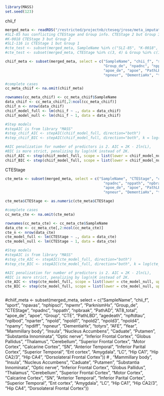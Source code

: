 
```r
library(MASS)
set.seed(123)
```

chii_f
```r
merged_meta <- readRDS("/restricted/projectnb/cteseq/jrose/meta_imputation/merged_meta.rds")
#SLI-85 has conflicting CTEStage and Group info. CTEStage 2 but Group 3
#K-0018 CTEStage 3 but Group 2
#SLI-116 is CTEStage 1 but Group 1
#cte_test <- subset(merged_meta, SampleName %in% c("SLI-85", "K-0018", "SLI-116"), select = c(SampleName, CTEStage, Group))
#cte_test <- subset(merged_meta, CTEStage %in% c(3, 4) & Group %in% c(1, 2), select = c(SampleName, CTEStage, Group))

chiif_meta <- subset(merged_meta, select = c("SampleName", "chii_f", "sport", "npavas", "nphipscl", "npwmr", "ParknismHx", 
                                             "Group_de", "npadnc", "nppath", "npbraak", "PathAD", "AT8_total", 
                                             "apoe_de", "apoe", "PathLBD", "agedeath", "npftdtau", "nparter", "npamy", "npdiff",
                                             "npneur", "DementiaHx", "totyrs", "AFE", "Year"))

#complete cases 
cc_meta_chiif <- na.omit(chiif_meta)

rownames(cc_meta_chiif) <- cc_meta_chiif$SampleName
data_chiif <- cc_meta_chiif[,2:ncol(cc_meta_chiif)]
chiif_n <- nrow(data_chiif)
chiif_model_full <- lm(chii_f ~ ., data = data_chiif)
chiif_model_null <- lm(chii_f ~ 1, data = data_chiif)

#Step models
#stepAIC is from library "MASS"
#step_chiif_AIC <- stepAIC(chiif_model_full, direction="both")
#step_chiif_BIC <- stepAIC(chiif_model_full, direction="both", k = log(chiif_n))

#AIC penalization for number of predictors is 2. AIC = 2K - 2ln(L),
#BIC is more strict, penalizing by log(n)K instead of 2K. 
chiif_AIC <- step(chiif_model_full, scope = list(lower = chiif_model_null, upper = chiif_model_full),direction = "both", k = 2)
chiif_BIC <- step(chiif_model_full, scope = list(lower = chiif_model_null, upper = chiif_model_full),direction = "both", k = log(chiif_n))


```

CTEStage
```r

cte_meta <- subset(merged_meta, select = c("SampleName", "CTEStage", "chii_f", "sport", "npavas", "nphipscl", "npwmr", "ParknismHx", 
                                             "npadnc", "nppath", "npbraak", "PathAD", "AT8_total", 
                                             "apoe_de", "apoe", "PathLBD", "agedeath", "npftdtau", "nparter", "npamy", "npdiff",
                                             "npneur", "DementiaHx", "totyrs", "AFE", "Year"))

cte_meta$CTEStage <- as.numeric(cte_meta$CTEStage)

#complete cases
cc_meta_cte <- na.omit(cte_meta)

rownames(cc_meta_cte) <- cc_meta_cte$SampleName
data_cte <- cc_meta_cte[,2:ncol(cc_meta_cte)]
cte_n <- nrow(data_cte)
cte_model_full <- lm(CTEStage ~ ., data = data_cte)
cte_model_null <- lm(CTEStage ~ 1, data = data_cte)

#Step models
#stepAIC is from library "MASS"
#step_cte_AIC <- stepAIC(cte_model_full, direction="both")
#step_cte_BIC <- stepAIC(cte_model_full, direction="both", k = log(cte_n))

#AIC penalization for number of predictors is 2. AIC = 2K - 2ln(L),
#BIC is more strict, penalizing by log(n)K instead of 2K. 
cte_AIC <- step(cte_model_full, scope = list(lower = cte_model_null, upper = cte_model_full),direction = "both", k = 2)
cte_BIC <- step(cte_model_full, scope = list(lower = cte_model_null, upper = cte_model_full),direction = "both", k = log(cte_n))



```


#chiif_meta <- subset(merged_meta, select = c("SampleName", "chii_f", "sport", "npavas", "nphipscl", "npwmr", "ParknismHx", "Group_de", "CTEStage", "npadnc", "nppath", "npbraak", "PathAD", "AT8_total", "apoe_de", "apoe", "Group", "CTE", "PathLBD", "agedeath", "npftdtau", "nplbod", "nparter", "npold", "npold1", "npold2", "npold3", "npold4", "npamy", "npdiff", "npneur", "DementiaHx", "totyrs", "AFE", "Year", "Mammillary body", "Insula", "Nucleus Accumbens", "Caduate", "Putamen", "Substantia Innominata", "Optic nerve", "Inferior Frontal Cortex", "Globus Pallidus", "Thalamus", "Cerebellum", "Superior Frontal Cortex", "Motor Cortex", "Calcarine Cortex", "SN", "Anterior Temporal", "Inferior Parital Cortex", "Superior Temporal", "Ent cortex", "Amygdala", "LC", "Hip CA1", "Hip CA2/3", "Hip CA4", "Dorsolateral Frontal Cortex"))
# , "Mammillary body", "Insula", "Nucleus Accumbens", "Caduate", "Putamen", "Substantia Innominata", "Optic nerve", "Inferior Frontal Cortex", "Globus Pallidus", "Thalamus", "Cerebellum", "Superior Frontal Cortex", "Motor Cortex", "Calcarine Cortex", "SN", "Anterior Temporal", "Inferior Parital Cortex", "Superior Temporal", "Ent cortex", "Amygdala", "LC", "Hip CA1", "Hip CA2/3", "Hip CA4", "Dorsolateral Frontal Cortex"))